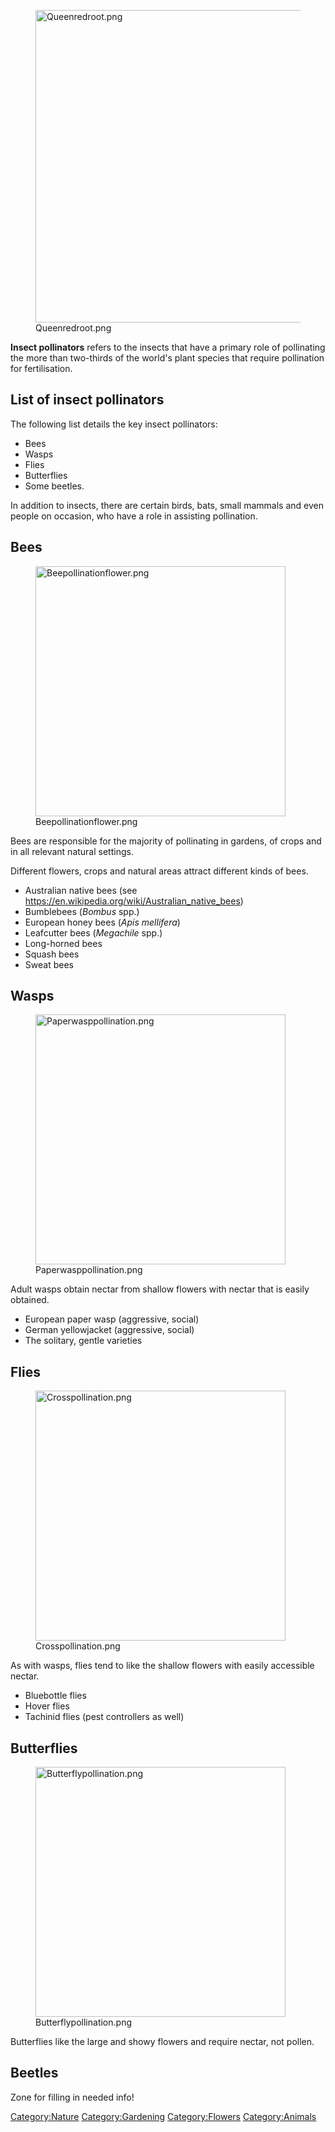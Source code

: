 [[File:Queenredroot.png|center|500px]]

'''Insect pollinators''' refers to the insects that have a primary role of pollinating the more than two-thirds of the world's plant species that require pollination for fertilisation.

== List of insect pollinators ==

The following list details the key insect pollinators:

*Bees
*Wasps
*Flies
*Butterflies
*Some beetles.

In addition to insects, there are certain birds, bats, small mammals and even people on occasion, who have a role in assisting pollination.

== Bees ==

[[File:Beepollinationflower.png|center|400px]]

Bees are responsible for the majority of pollinating in gardens, of crops and in all relevant natural settings.

Different flowers, crops and natural areas attract different kinds of bees. 

*Australian native bees (see https://en.wikipedia.org/wiki/Australian_native_bees)
*Bumblebees (''Bombus'' spp.)
*European honey bees (''Apis mellifera'')
*Leafcutter bees (''Megachile'' spp.)
*Long-horned bees
*Squash bees
*Sweat bees

== Wasps ==

[[File:Paperwasppollination.png|center|400px]]

Adult wasps obtain nectar from shallow flowers with nectar that is easily obtained.

*European paper wasp (aggressive, social)
*German yellowjacket (aggressive, social)
*The solitary, gentle varieties

== Flies ==

[[File:Crosspollination.png|center|400px]]

As with wasps, flies tend to like the shallow flowers with easily accessible nectar.

*Bluebottle flies
*Hover flies
*Tachinid flies (pest controllers as well)

== Butterflies ==

[[File:Butterflypollination.png|center|400px]]

Butterflies like the large and showy flowers and require nectar, not pollen.

== Beetles ==

Zone for filling in needed info!


[[Category:Nature]][[Category:Gardening]][[Category:Flowers]][[Category:Animals]]